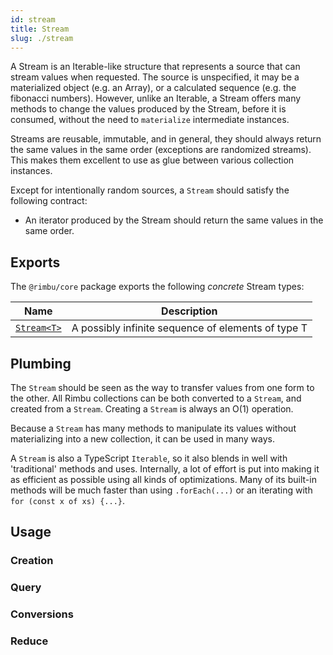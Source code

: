 ```yaml
---
id: stream
title: Stream
slug: ./stream
---
```



A Stream is an Iterable-like structure that represents a source that can stream values when requested. The source is unspecified, it may be a materialized object (e.g. an Array), or a calculated sequence (e.g. the fibonacci numbers). However, unlike an Iterable, a Stream offers many methods to change the values produced by the Stream, before it is consumed, without the need to `materialize` intermediate instances.

Streams are reusable, immutable, and in general, they should always return the same values in the same order (exceptions are randomized streams). This makes them excellent to use as glue between various collection instances.

Except for intentionally random sources, a `Stream` should satisfy the following contract:

- An iterator produced by the Stream should return the same values in the same order.

## Exports

The `@rimbu/core` package exports the following _concrete_ Stream types:

| Name                                              | Description                                        |
| ------------------------------------------------- | -------------------------------------------------- |
| [`Stream<T>`](/api/rimbu/stream/Stream/namespace) | A possibly infinite sequence of elements of type T |

## Plumbing

The `Stream` should be seen as the way to transfer values from one form to the other. All Rimbu collections can be both converted to a `Stream`, and created from a `Stream`. Creating a `Stream` is always an O(1) operation.

Because a `Stream` has many methods to manipulate its values without materializing into a new collection, it can be used in many ways.

A `Stream` is also a TypeScript `Iterable`, so it also blends in well with 'traditional' methods and uses. Internally, a lot of effort is put into making it as efficient as possible using all kinds of optimizations. Many of its built-in methods will be much faster than using `.forEach(...)` or an iterating with `for (const x of xs) {...}`.

## Usage

### Creation

<SandBox path="stream/create.ts" />

### Query

<SandBox path="stream/query.ts" />

### Conversions

<SandBox path="stream/conversions.ts" />

### Reduce

<SandBox path="stream/reduce.ts" />
